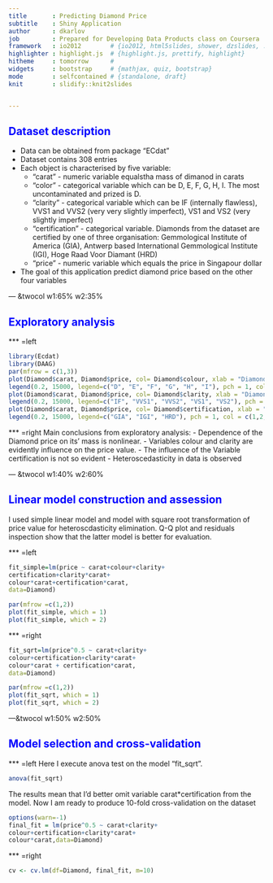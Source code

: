 ```yaml
---
title       : Predicting Diamond Price 
subtitle    : Shiny Application
author      : dkarlov
job         : Prepared for Developing Data Products class on Coursera
framework   : io2012        # {io2012, html5slides, shower, dzslides, ...}
highlighter : highlight.js  # {highlight.js, prettify, highlight}
hitheme     : tomorrow      # 
widgets     : bootstrap     # {mathjax, quiz, bootstrap}
mode        : selfcontained # {standalone, draft}
knit        : slidify::knit2slides


---
```


## <span style="color:blue">Dataset description</span>

- Data can be obtained from package "ECdat"
- Dataset contains 308 entries
- Each object is characterised by five variable:
  + "carat" - numeric variable equalstha mass of dimanod in carats 
  + "color" - categorical variable which can be D, E, F, G, H, I. The most uncontaminated and prized is D.
  + "clarity" - categorical variable which can be IF (internally flawless), VVS1 and VVS2 (very very slightly imperfect), VS1 and VS2 (very slightly imperfect)
  + "certification" - categorical variable. Diamonds from the dataset are certified by one of three organisation: Gemmological Institute of America (GIA), Antwerp based International Gemmological Institute (IGI), Hoge Raad Voor Diamant (HRD)
  + "price" - numeric variable which equals the price in Singapour dollar 
- The goal of this application predict diamond price based on the other four variables

--- &twocol w1:65% w2:35%

## <span style="color:blue">Exploratory analysis</span>

*** =left
``` r
library(Ecdat)
library(DAAG)
par(mfrow = c(1,3))
plot(Diamond$carat, Diamond$price, col= Diamond$colour, xlab = "Diamond mass, carat", ylab = "Diamond price, $", main = "Price vs Carat,\n coloured by 'colour'")
legend(0.2, 15000, legend=c("D", "E", "F", "G", "H", "I"), pch = 1, col = c(1,2,3,4,5,6), bg='lightblue')
plot(Diamond$carat, Diamond$price, col= Diamond$clarity, xlab = "Diamond mass, carat", ylab = "Diamond price, $", main = "Price vs Carat,\n coloured by 'clarity'")
legend(0.2, 15000, legend=c("IF", "VVS1", "VVS2", "VS1", "VS2"), pch = 1, col = c(1,2,3,4,5), bg='lightblue')
plot(Diamond$carat, Diamond$price, col= Diamond$certification, xlab = "Diamond mass, carat", ylab = "Diamond price, $", main = "Price vs Carat,\n coloured by 'certification'")
legend(0.2, 15000, legend=c("GIA", "IGI", "HRD"), pch = 1, col = c(1,2,3), bg='lightblue')
```
*** =right
Main conclusions from exploratory analysis:
- Dependence of the Diamond price on its' mass is nonlinear.
- Variables colour and clarity are evidently influence on the price value.
- The influence of the Variable certification is not so evident
- Heteroscedasticity in data is observed


--- &twocol w1:40% w2:60%

## <span style="color:blue">Linear model construction and assession</span>
I used simple linear model and model with square root transformation of price value for heteroscdasticity elimination.
Q-Q plot and residuals inspection show that the latter model is better for evaluation. 

*** =left
``` r
fit_simple=lm(price ~ carat+colour+clarity+ 
certification+clarity*carat+ 
colour*carat+certification*carat,
data=Diamond)
```
```r
par(mfrow =c(1,2))
plot(fit_simple, which = 1)
plot(fit_simple, which = 2)
```


*** =right

``` r
fit_sqrt=lm(price^0.5 ~ carat+clarity+
colour+certification+clarity*carat+ 
colour*carat + certification*carat,
data=Diamond)
```
```r
par(mfrow =c(1,2))
plot(fit_sqrt, which = 1)
plot(fit_sqrt, which = 2)
```

---&twocol w1:50% w2:50%

## <span style="color:blue">Model selection and cross-validation</span> 
*** =left
Here I execute anova test on the model "fit_sqrt".
``` r
anova(fit_sqrt)
```
The results mean that I'd better omit variable carat*certification from the model.
Now I am ready to produce 10-fold cross-validation on the dataset
``` r
options(warn=-1)
final_fit = lm(price^0.5 ~ carat+clarity+
colour+certification+clarity*carat+
colour*carat,data=Diamond)
```
*** =right
```r
cv <- cv.lm(df=Diamond, final_fit, m=10)
```
 

 











